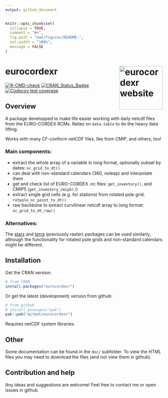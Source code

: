 ```yaml
---
output: github_document
---
```


<!-- README.md is generated from README.Rmd. Please edit that file -->

```r
knitr::opts_chunk$set(
  collapse = TRUE,
  comment = "#>",
  fig.path = "man/figures/README-",
  out.width = "100%",
  message = FALSE
)
```


# eurocordexr <a href="https://mitmat.github.io/eurocordexr/"><img src="man/figures/logo.png" align="right" height="139" alt="eurocordexr website" /></a>

<!-- badges: start -->
[![R-CMD-check](https://github.com/mitmat/eurocordexr/actions/workflows/R-CMD-check.yaml/badge.svg)](https://github.com/mitmat/eurocordexr/actions/workflows/R-CMD-check.yaml)
[![CRAN_Status_Badge](https://www.r-pkg.org/badges/version/eurocordexr)](https://cran.r-project.org/package=eurocordexr)
[![Codecov test coverage](https://codecov.io/gh/mitmat/eurocordexr/graph/badge.svg)](https://app.codecov.io/gh/mitmat/eurocordexr)
<!-- badges: end -->



## Overview


A package developped to make life easier working with daily netcdf files from the EURO-CORDEX RCMs. Relies on `data.table` to do the heavy data lifting.

Works with many CF-conform netCDF files, like from CMIP, and others, too!

### Main components:

  - extract the whole array of a variable in long format, optionally subset by dates: `nc_grid_to_dt()`
  - can deal with non-standard calendars (360, noleap) and interpolate them
  - get and check list of EURO-CORDEX .nc files: `get_inventory()`, and CMIP5 (`get_inventory_cmip5()`)
  - extract single grid cells (e.g. for stations) from rotated pole grid: `rotpole_nc_point_to_dt()`
  - raw backbone to extract curvilinear netcdf array to long format: `nc_grid_to_dt_raw()`

### Alternatives:

The [stars](https://CRAN.R-project.org/package=stars) and [terra](https://CRAN.R-project.org/package=terra) (previously raster) packages can be used similarly, although the functionality for rotated pole grids and non-standard calendars might be different.


## Installation

Get the CRAN version:

```r
# from CRAN
install.packages("eurocordexr")
```


Or get the latest (development) version from github:

```r
# from github
# install.packages("pak")
pak::pak("mitmat/eurocordexr")
```

Requires netCDF system libraries.


## Other
    
Some documentation can be found in the `doc/` subfolder. To view the HTML files you may need to download the files (and not view them in github).

## Contribution and help

Any ideas and suggestions are welcome! Feel free to contact me or open issues in github.

